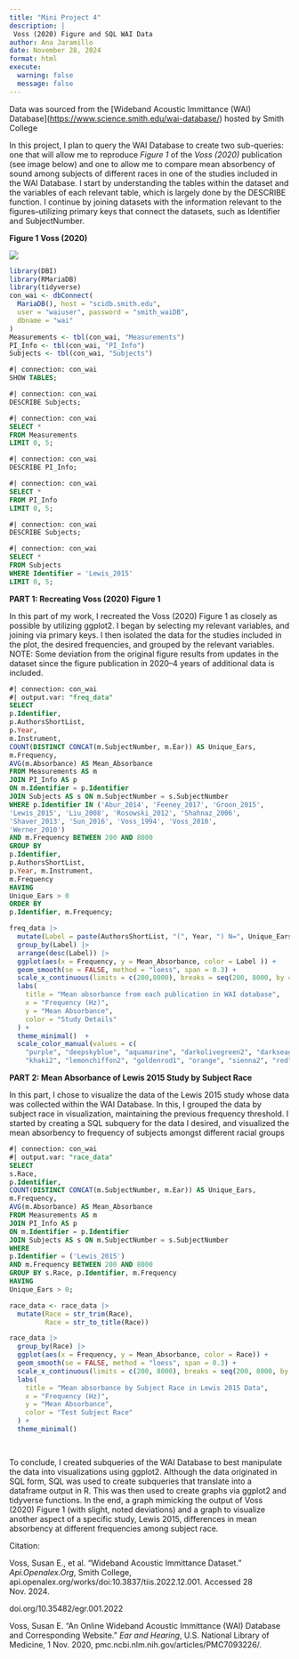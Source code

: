 ```yaml
---
title: "Mini Project 4"
description: |
 Voss (2020) Figure and SQL WAI Data
author: Ana Jaramillo
date: November 28, 2024
format: html
execute:
  warning: false
  message: false
---
```


Data was sourced from the \[Wideband Acoustic Immittance (WAI) Database\](<https://www.science.smith.edu/wai-database/>) hosted by Smith College

In this project, I plan to query the WAI Database to create two sub-queries: one that will allow me to reproduce *Figure 1* of the *Voss (2020)* publication (see image below) and one to allow me to compare mean absorbency of sound among subjects of different races in one of the studies included in the WAI Database. I start by understanding the tables within the dataset and the variables of each relevant table, which is largely done by the DESCRIBE function. I continue by joining datasets with the information relevant to the figures–utilizing primary keys that connect the datasets, such as Identifier and SubjectNumber.

**Figure 1 Voss (2020)**

![](Voss 2020.jpg)

```r
library(DBI)
library(RMariaDB)
library(tidyverse)
con_wai <- dbConnect(
  MariaDB(), host = "scidb.smith.edu",
  user = "waiuser", password = "smith_waiDB", 
  dbname = "wai"
)
Measurements <- tbl(con_wai, "Measurements")
PI_Info <- tbl(con_wai, "PI_Info")
Subjects <- tbl(con_wai, "Subjects")
```

```sql
#| connection: con_wai
SHOW TABLES;
```

```sql
#| connection: con_wai
DESCRIBE Subjects;
```

```sql
#| connection: con_wai
SELECT *
FROM Measurements
LIMIT 0, 5;
```

```sql
#| connection: con_wai
DESCRIBE PI_Info;
```

```sql
#| connection: con_wai
SELECT *
FROM PI_Info
LIMIT 0, 5;

```

```sql
#| connection: con_wai
DESCRIBE Subjects;
```

```sql
#| connection: con_wai
SELECT *
FROM Subjects
WHERE Identifier = 'Lewis_2015'
LIMIT 0, 5;
```

**PART 1: Recreating Voss (2020) Figure 1**

In this part of my work, I recreated the Voss (2020) Figure 1 as closely as possible by utilizing ggplot2. I began by selecting my relevant variables, and joining via primary keys. I then isolated the data for the studies included in the plot, the desired frequencies, and grouped by the relevant variables. NOTE: Some deviation from the original figure results from updates in the dataset since the figure publication in 2020--4 years of additional data is included.

```sql
#| connection: con_wai
#| output.var: "freq_data"
SELECT 
p.Identifier,
p.AuthorsShortList,
p.Year,
m.Instrument,
COUNT(DISTINCT CONCAT(m.SubjectNumber, m.Ear)) AS Unique_Ears,
m.Frequency, 
AVG(m.Absorbance) AS Mean_Absorbance
FROM Measurements AS m 
JOIN PI_Info AS p
ON m.Identifier = p.Identifier
JOIN Subjects AS s ON m.SubjectNumber = s.SubjectNumber
WHERE p.Identifier IN ('Abur_2014', 'Feeney_2017', 'Groon_2015',
'Lewis_2015', 'Liu_2008', 'Rosowski_2012', 'Shahnaz_2006', 
'Shaver_2013', 'Sun_2016', 'Voss_1994', 'Voss_2010', 
'Werner_2010')
AND m.Frequency BETWEEN 200 AND 8000
GROUP BY 
p.Identifier,
p.AuthorsShortList,
p.Year, m.Instrument,
m.Frequency
HAVING
Unique_Ears > 0
ORDER BY
p.Identifier, m.Frequency;
```

```r
freq_data |>
  mutate(Label = paste(AuthorsShortList, "(", Year, ") N=", Unique_Ears, ";", Instrument)) |>
  group_by(Label) |>
  arrange(desc(Label)) |>
  ggplot(aes(x = Frequency, y = Mean_Absorbance, color = Label )) +
  geom_smooth(se = FALSE, method = "loess", span = 0.3) +
  scale_x_continuous(limits = c(200,8000), breaks = seq(200, 8000, by = 1000)) +
  labs(
    title = "Mean absorbance from each publication in WAI database",
    x = "Frequency (Hz)",
    y = "Mean Absorbance", 
    color = "Study Details"
  ) + 
  theme_minimal()  +
  scale_color_manual(values = c(
    "purple", "deepskyblue", "aquamarine", "darkolivegreen2", "darkseagreen1", "yellow", 
    "khaki2", "lemonchiffon2", "goldenrod1", "orange", "sienna2", "red", "tomato4"))
```

**PART 2: Mean Absorbance of Lewis 2015 Study by Subject Race**

In this part, I chose to visualize the data of the Lewis 2015 study whose data was collected within the WAI Database. In this, I grouped the data by subject race in visualization, maintaining the previous frequency threshold. I started by creating a SQL subquery for the data I desired, and visualized the mean absorbency to frequency of subjects amongst different racial groups

```sql
#| connection: con_wai
#| output.var: "race_data"
SELECT 
s.Race, 
p.Identifier,
COUNT(DISTINCT CONCAT(m.SubjectNumber, m.Ear)) AS Unique_Ears,
m.Frequency, 
AVG(m.Absorbance) AS Mean_Absorbance
FROM Measurements AS m 
JOIN PI_Info AS p
ON m.Identifier = p.Identifier
JOIN Subjects AS s ON m.SubjectNumber = s.SubjectNumber
WHERE 
p.Identifier = ('Lewis_2015')
AND m.Frequency BETWEEN 200 AND 8000
GROUP BY s.Race, p.Identifier, m.Frequency
HAVING
Unique_Ears > 0;
```

```r
race_data <- race_data |> 
  mutate(Race = str_trim(Race),   
         Race = str_to_title(Race)) 

race_data |> 
  group_by(Race) |>
  ggplot(aes(x = Frequency, y = Mean_Absorbance, color = Race)) +
  geom_smooth(se = FALSE, method = "loess", span = 0.3) +
  scale_x_continuous(limits = c(200, 8000), breaks = seq(200, 8000, by = 1000)) +
  labs(
    title = "Mean absorbance by Subject Race in Lewis 2015 Data",
    x = "Frequency (Hz)",
    y = "Mean Absorbance", 
    color = "Test Subject Race"
  ) + 
  theme_minimal()

  
```

To conclude, I created subqueries of the WAI Database to best manipulate the data into visualizations using ggplot2. Although the data originated in SQL form, SQL was used to create subqueries that translate into a dataframe output in R. This was then used to create graphs via ggplot2 and tidyverse functions. In the end, a graph mimicking the output of Voss (2020) Figure 1 (with slight, noted deviations) and a graph to visualize another aspect of a specific study, Lewis 2015, differences in mean absorbency at different frequencies among subject race.

Citation:

Voss, Susan E., et al. “Wideband Acoustic Immittance Dataset.” *Api.Openalex.Org*, Smith College, api.openalex.org/works/doi:10.3837/tiis.2022.12.001. Accessed 28 Nov. 2024.

doi.org/10.35482/egr.001.2022

Voss, Susan E. “An Online Wideband Acoustic Immittance (WAI) Database and Corresponding Website.” *Ear and Hearing*, U.S. National Library of Medicine, 1 Nov. 2020, pmc.ncbi.nlm.nih.gov/articles/PMC7093226/.

